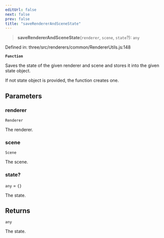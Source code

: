 ```yaml
---
editUrl: false
next: false
prev: false
title: "saveRendererAndSceneState"
---
```


> **saveRendererAndSceneState**(`renderer`, `scene`, `state`?): `any`

Defined in: three/src/renderers/common/RendererUtils.js:148

**`Function`**

Saves the state of the given renderer and scene and stores it into the given state object.

If not state object is provided, the function creates one.

## Parameters

### renderer

`Renderer`

The renderer.

### scene

`Scene`

The scene.

### state?

`any` = `{}`

The state.

## Returns

`any`

The state.
